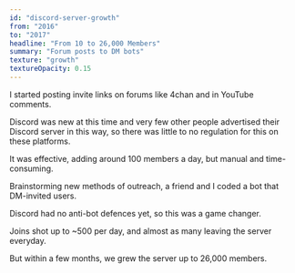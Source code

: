 ```yaml
---
id: "discord-server-growth"
from: "2016"
to: "2017"
headline: "From 10 to 26,000 Members"
summary: "Forum posts to DM bots"
texture: "growth"
textureOpacity: 0.15
---
```

I started posting invite links on forums like 4chan and in YouTube comments.

Discord was new at this time and very few other people advertised their Discord server in this way, so there was little to no regulation for this on these platforms.

It was effective, adding around 100 members a day, but manual and time-consuming.

Brainstorming new methods of outreach, a friend and I coded a bot that DM-invited users. 

Discord had no anti-bot defences yet, so this was a game changer. 

Joins shot up to ~500 per day, and almost as many leaving the server everyday.

But within a few months, we grew the server up to 26,000 members.
